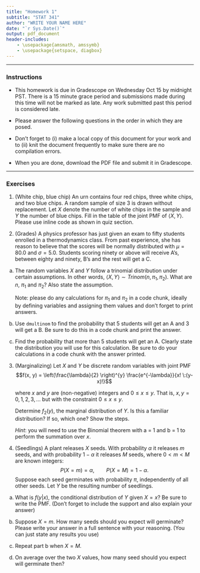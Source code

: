 ```yaml
---
title: "Homework 1"
subtitle: "STAT 341"
author: "WRITE YOUR NAME HERE"
date: "`r Sys.Date()`"
output: pdf_document
header-includes:
    - \usepackage{amsmath, amssymb}
    - \usepackage{setspace, diagbox} 
---
```

\onehalfspacing

* * * 

### Instructions

- This homework is due in Gradescope on Wednesday Oct 15 by midnight PST. There is a 15 minute grace period and submissions made during this time will not be marked as late. Any work submitted past this period is considered late.  

- Please answer the following questions in the order in which they are posed. \textbf{Be sure to support your work and show your steps.}

- Don't forget to (i) make a local copy of this document for your work and to (ii) knit the document frequently to make sure there are no compilation errors. 

- When you are done, download the PDF file and submit it in Gradescope. \textbf{Do not forget to tag your answers to every sub-part of every question. We will take off 10\% for every part that is not tagged}

* * *


### Exercises 

1. (White chip, blue chip) An urn contains four red chips, three white chips,
and two blue chips. A random sample of size 3 is drawn
without replacement. Let $X$ denote the number of white
chips in the sample and $Y$ the number of blue chips. Fill in the table of the joint PMF of $\langle X, Y \rangle$. Please use inline code as shown in quiz section.

  
    
    \begin{table}[h]
    \centering
    \caption{Joint PMF for $X$ and $Y$}
    \begin{tabular}{|c|c|c|c|c|} \hline
    \backslashbox{$y$}{$x$} &  &  &  &  \\ \hline
     &  &  &  &  \\ \hline
     & &  & & \\ \hline
     & & & & \\ \hline
    \end{tabular}
    \end{table}
    
    
2. (Grades) A physics professor has just given an exam to fifty students enrolled in a thermodynamics class. From past experience, she has reason to believe that the scores will be normally distributed with $\mu = 80.0$ and $\sigma = 5.0$. Students scoring ninety or above will receive A’s, between eighty and ninety, B’s and the rest will get a C.

a. The random variables $X$ and $Y$ follow a trinomial distribution under certain assumptions. In other words, $\langle X, Y \rangle \sim Trinom(n, \pi_1, \pi_2)$. What are $n$, $\pi_1$ and $\pi_2$? Also state the assumption.

    Note: please do any calculations for $\pi_1$ and $\pi_2$ in a code chunk, ideally by defining variables and assigning them values and don't forget to print answers. 

b. Use `dmultinom` to find the probability that 5 students will get an A and 3 will get a B. Be sure to do this in a code chunk and print the answer.

c. Find the probability that more than 5 students will get an A. Clearly state the distribution you will use for this calculation. Be sure to do your calculations in a code chunk with the answer printed.

   
3. (Marginalizing) Let $X$ and $Y$ be discrete random variables with joint PMF 
$$f(x, y) = \left(\frac{\lambda}{2} \right)^{y} \frac{e^{-\lambda}}{x! \:(y-x)!}$$

    where $x$ and $y$ are (non-negative) integers and $0 \leq x \leq y$. That is, $x, y = 0, 1, 2, 3, \dots$ but with the constraint $0 \leq x \leq y$.

    Determine $f_2(y)$, the marginal distribution of $Y$. Is this a familiar distribution? If so, which one?  Show the steps.
   
    *Hint*: you will need to use the Binomial theorem with a = 1 and b = 1 to perform the summation over $x$. 



4. (Seedlings)  A plant releases $X$ seeds. With probability $\alpha$ it releases $m$ seeds,  and with probability $1-\alpha$ it releases $M$ seeds, where $0 < m < M$ are known integers:
$$P(X = m) = \alpha, \qquad P(X = M) = 1 - \alpha.$$
Suppose each seed germinates with probability $\pi$, independently of all other seeds. Let $Y$ be the resulting number of seedlings.

a. What is $f(y|x)$, the conditional distribution of $Y$ given $X = x$? Be sure to write the PMF. (Don't forget to include the support and also explain your answer)

b. Suppose $X = m$. How many seeds should you expect will germinate? Please write your answer in a full sentence with your reasoning. (You can just state any results you use)

c. Repeat part b when $X = M$.

d. On average over the two $X$ values, how many seed should you expect will germinate then?  
